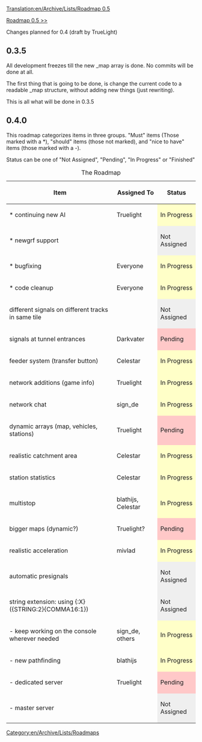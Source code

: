 [[Translation:en/Archive/Lists/Roadmap 0.5]]
[[Category:en/Archive/Lists/Roadmaps]]

[[en/Archive/Lists/Roadmap 0.5|Roadmap 0.5 >>]]

Changes planned for 0.4 (draft by TrueLight)

== 0.3.5 ==

All development freezes till the new _map array is done. No commits will be done at all.

The first thing that is going to be done, is change the current code to a readable _map structure, without adding new things (just rewriting).

This is all what will be done in 0.3.5



== 0.4.0 ==

This roadmap categorizes items in three groups. "Must" items (Those marked with a *), "should" items (those not marked), and "nice to have" items (those marked with a -).

Status can be one of "Not Assigned", "Pending", "In Progress" or "Finished"

{| border="1"
|+ The Roadmap
|-
! Item !! Assigned To !! Status
|-
|* continuing new AI || Truelight 
!style="background:#ffffc8;" | In Progress
|-
|* newgrf support || 
!style="background:#efefef;"| Not Assigned
|-
|* bugfixing || Everyone 
!style="background:#ffffc8;" | In Progress
|-
|* code cleanup || Everyone 
!style="background:#ffffc8;" | In Progress
|-
|different signals on different tracks in same tile || 
!style="background:#efefef;" | Not Assigned
|-
|signals at tunnel entrances || Darkvater 
!style="background:#ffc8c8;" | Pending
|-
|feeder system (transfer button) || Celestar
!style="background:#ffffc8;" | In Progress
|-
|network additions (game info) || Truelight 
!style="background:#ffffc8;" | In Progress
|-
|network chat || sign_de
!style="background:#ffffc8;" | In Progress
|-
|dynamic arrays (map, vehicles, stations) || Truelight
!style="background:#ffc8c8;" | Pending
|-
|realistic catchment area || Celestar
!style="background:#ffffc8;" | In Progress
|-
|station statistics || Celestar
!style="background:#ffffc8;" | In Progress
|-
|multistop || blathijs, Celestar
!style="background:#ffffc8;" | In Progress
|-
|bigger maps (dynamic?) || Truelight?
!style="background:#ffc8c8;" | Pending
|-
|realistic acceleration || mivlad
!style="background:#ffffc8;" | In Progress
|-
|automatic presignals ||
!style="background:#efefef;"| Not Assigned
|-
|string extension: using {:X} ({STRING:2}{COMMA16:1}) ||
!style="background:#efefef;"| Not Assigned
|-
| - keep working on the console wherever needed || sign_de, others
!style="background:#ffffc8;" | In Progress
|-
| - new pathfinding || blathijs
!style="background:#ffffc8;" | In Progress
|-
| - dedicated server || Truelight
!style="background:#ffc8c8;" | Pending
|-
| - master server ||
!style="background:#efefef;"| Not Assigned
|}